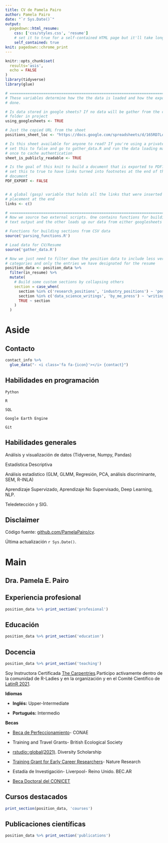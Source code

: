 ---
title: CV de Pamela Pairo
author: Pamela Pairo
date: "`r Sys.Date()`"
output:
  pagedown::html_resume:
    css: ['css/styles.css', 'resume']
    # set it to true for a self-contained HTML page but it'll take longer to render
    self_contained: true
knit: pagedown::chrome_print 
---


```{r, include=FALSE}
knitr::opts_chunk$set(
  results='asis', 
  echo = FALSE
)
library(tidyverse)
library(glue)

# ======================================================================
# These variables determine how the the data is loaded and how the exports are
# done.

# Is data stored in google sheets? If no data will be gather from the csvs/
# folder in project
using_googlesheets <- TRUE

# Just the copied URL from the sheet
positions_sheet_loc <- "https://docs.google.com/spreadsheets/d/165RD7Lo5v0zcRE1ioAB91YUVJTNw75_Ql4KCW0S0VnI/edit#gid=1406459246"

# Is this sheet available for anyone to read? If you're using a private sheet
# set this to false and go to gather_data.R and run the data loading manually
# once to cache authentication
sheet_is_publicly_readable <- TRUE

# Is the goal of this knit to build a document that is exported to PDF? If so
# set this to true to have links turned into footnotes at the end of the
# document
PDF_EXPORT <- FALSE


# A global (gasp) variable that holds all the links that were inserted for
# placement at the end
links <- c()

# ======================================================================
# Now we source two external scripts. One contains functions for building the
# text output and the other loads up our data from either googlesheets or csvs

# Functions for building sections from CSV data
source('parsing_functions.R') 

# Load data for CV/Resume
source('gather_data.R')

# Now we just need to filter down the position data to include less verbose
# categories and only the entries we have designated for the resume
position_data <- position_data %>% 
  filter(in_resume) %>% 
  mutate(
    # Build some custom sections by collapsing others
    section = case_when(
      section %in% c('research_positions', 'industry_positions') ~ 'positions', 
      section %in% c('data_science_writings', 'by_me_press') ~ 'writings',
      TRUE ~ section
    )
  ) 
```

Aside
================================================================================

Contacto {#contact}
--------------------------------------------------------------------------------

```{r}
contact_info %>% 
  glue_data("- <i class='fa fa-{icon}'></i> {contact}")
```



Habilidades en programación {#programming}
--------------------------------------------------------------------------------

<i class="fab fa-python"></i> `Python`

<i class="fab fa-r-project"></i> `R`

<i class="fas fa-database"></i> `SQL`

<i class="fas fa-globe-americas"></i>
 `Google Earth Engine`

<i class="fas fa-code-branch"></i> `Git`


Habilidades generales {#skills}
--------------------------------------------------------------------------------

<i class="fas fa-check"></i> Análisis y visualización de datos (Tidyverse, Numpy, Pandas)

<i class="fas fa-check"></i> Estadística Descriptiva

<i class="fas fa-check"></i> Análisis estadístico (GLM, GLMM, Regresión, PCA, análisis discriminante, SEM, R-INLA)

<i class="fas fa-check"></i> Aprendizaje Supervizado, Aprendizaje No Supervisado, Deep Learning, NLP.

<i class="fas fa-check"></i> Teledetección y SIG.


Disclaimer {#disclaimer}
--------------------------------------------------------------------------------

Código fuente: [github.com/PamelaPairo/cv](https://github.com/PamelaPairo/CV).

Última actualización `r Sys.Date()`.


Main
================================================================================

Dra. Pamela E. Pairo {#title}
--------------------------------------------------------------------------------

Experiencia profesional {data-icon=users}
--------------------------------------------------------------------------------

```{r}
position_data %>% print_section('profesional')
```

Educación {data-icon=graduation-cap data-concise=true}
--------------------------------------------------------------------------------

```{r}
position_data %>% print_section('education')
```


Docencia {data-icon=chalkboard-teacher data-concise=true}
--------------------------------------------------------------------------------

```{r}
position_data %>% print_section('teaching')
```

::: aside

Soy Instructora Certificada [The Carpentries](https://carpentries.org/).Participo activamente dentro de la comunidad de R-Ladies y en la organización y en el Comité Científico de [LatinR 2021](https://latin-r.com/equipo/). 

**Idiomas**

- **Inglés:** Upper-Intermediate

- **Portugués:** Intermedio


**Becas**

- <i class="fas fa-trophy"></i> [Beca de Perfeccionamiento](https://www.argentina.gob.ar/ciencia/conae/convocatoria-becas-de-perfeccionamiento-conae/1er-llamado-gerencia-de-vinculacion-tecnologica)- CONAE

- <i class="fas fa-trophy"></i> Training and Travel Grants- British Ecological Society

- <i class="fas fa-trophy"></i> [rstudio::global(2021)](https://blog.rstudio.com/2020/11/30/diversity-scholarships/). Diversity Scholarship 

- <i class="fas fa-trophy"></i> [Training Grant for Early Career Researchers](https://www.nature.com/early-career-travel-grants/about/recipients?draft=marketing&platform=oscar&target=content)- Nature Research

- <i class="fas fa-trophy"></i> Estadía de Investigación- Liverpool- Reino Unido. BEC.AR

- <i class="fas fa-trophy"></i> [Beca Doctoral del CONICET](https://convocatorias.conicet.gov.ar/becas/)

:::

Cursos destacados {data-icon=book}
--------------------------------------------------------------------------------

```{r}
print_section(position_data, 'courses')
```


Publicaciones científicas {data-icon=file}
--------------------------------------------------------------------------------

```{r}
position_data %>% print_section('publications')
```

<!-- These breaks just force a new page so section doesnt get cut off -->
<!--<br>-->


